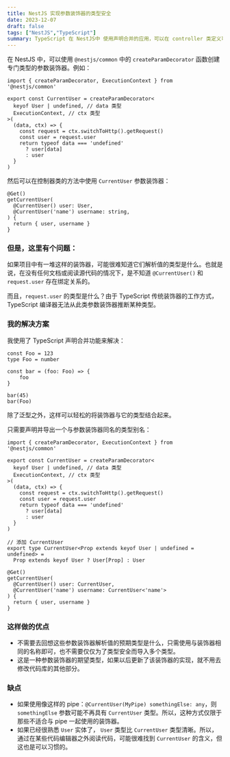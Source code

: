 ```yaml
---
title: NestJS 实现参数装饰器的类型安全
date: 2023-12-07
draft: false
tags: ["NestJS","TypeScript"]
summary: TypeScript 在 NestJS中 使用声明合并的应用，可以在 controller 类定义可读性更好、更方便维护的期望类型
---
```


在 NestJS 中，可以使用 `@nestjs/common` 中的 `createParamDecorator` 函数创建专门类型的参数装饰器。例如：

```
import { createParamDecorator, ExecutionContext } from '@nestjs/common'

export const CurrentUser = createParamDecorator<
  keyof User | undefined, // data 类型
  ExecutionContext, // ctx 类型
>(
  (data, ctx) => {
    const request = ctx.switchToHttp().getRequest()
    const user = request.user
    return typeof data === 'undefined'
      ? user[data]
      : user
  }
)
```

然后可以在控制器类的方法中使用 `CurrentUser` 参数装饰器：

```
@Get()
getCurrentUser(
  @CurrentUser() user: User,
  @CurrentUser('name') username: string,
) {
  return { user, username }
}
```

### 但是，这里有个问题：

如果项目中有一堆这样的装饰器，可能很难知道它们解析值的类型是什么。也就是说，在没有任何文档或阅读源代码的情况下，是不知道 `@CurrentUser()` 和 `request.user` 存在绑定关系的。

而且，`request.user` 的类型是什么？由于 TypeScript 传统装饰器的工作方式，TypeScript 编译器无法从此类参数装饰器推断某种类型。

### 我的解决方案

我使用了 TypeScript 声明合并功能来解决：

```
const Foo = 123
type Foo = number

const bar = (foo: Foo) => {
    foo
}

bar(45)
bar(Foo)
```

除了泛型之外，这样可以轻松的将装饰器与它的类型结合起来。

只需要声明并导出一个与参数装饰器同名的类型别名：

```
import { createParamDecorator, ExecutionContext } from '@nestjs/common'

export const CurrentUser = createParamDecorator<
  keyof User | undefined, // data 类型
  ExecutionContext, // ctx 类型
>(
  (data, ctx) => {
    const request = ctx.switchToHttp().getRequest()
    const user = request.user
    return typeof data === 'undefined'
      ? user[data]
      : user
  }
)

// 添加 CurrentUser
export type CurrentUser<Prop extends keyof User | undefined = undefined> =
  Prop extends keyof User ? User[Prop] : User
```

```
@Get()
getCurrentUser(
  @CurrentUser() user: CurrentUser,
  @CurrentUser('name') username: CurrentUser<'name'>
) {
  return { user, username }
}
```

### 这样做的优点

- 不需要去回想这些参数装饰器解析值的预期类型是什么，只需使用与装饰器相同的名称即可，也不需要仅仅为了类型安全而导入多个类型。
- 这是一种参数装饰器的期望类型，如果以后更新了该装饰器的实现，就不用去修改代码库的其他部分。

### 缺点

- 如果使用像这样的 pipe：`@CurrentUser(MyPipe) somethingElse: any`，则 `somethingElse` 参数可能不再具有 `CurrentUser` 类型。所以，这种方式仅限于那些不适合与 pipe 一起使用的装饰器。
- 如果已经很熟悉 `User` 实体了， `User` 类型比 `CurrentUser` 类型清晰。所以，通过在某些代码编辑器之外阅读代码，可能很难找到 `CurrentUser` 的含义，但这也是可以习惯的。
